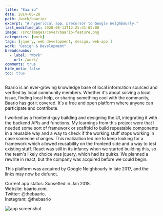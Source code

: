 ```yaml
---
title: "Baario"
date: 2014-06-28
path: /work/baario/
excerpt: "A hyperlocal app, precursor to Google neighbourly."
last_modified_at: 2020-08-13T12:25:41-05:00
image: /src/images/cover/baario-feature.png
categories: [work]
tags: [jquery, web development, design, web-app ]
work: "Design & Development"
breadcrumbs:
  - label: "Work"
    url: /work/
comments: true
hide_meta: false
toc: true
---
```


Baario is an ever-growing knowledge base of local information sourced and verified by local community members. Whether it's about solving a local issue, finding local help, or sharing something cool with the community, Baario has got it covered. It's a free and open platform where anyone can participate and contribute.

I worked as a frontend-guy building and designing the UI, integrating it with the backend APIs and functions. My learnings from this project were that I needed some sort of framework or scaffold to build repeatable components in a reusable way and a way to check if the working stuff stops working in case someone changes. This realization led me to keep looking for a framework which allowed reusability on the frontend side and a way to test existing stuff. React was still in its infancy when we started building this, so the team's likely choice was jquery, which had its quirks. We planned a rewrite in react, but the company was acquired before we could begin. 

This platform was acquired by Google Neighbourly in late 2017, and the links may now be defunct.

Current app status: Sunsetted in Jan 2018.<br>
Website: baario.com,<br>
Twitter: @thebaario,<br>
Instagram: @thebaario<br>

![app screenshot](../../images/baario-screen.jpg)
